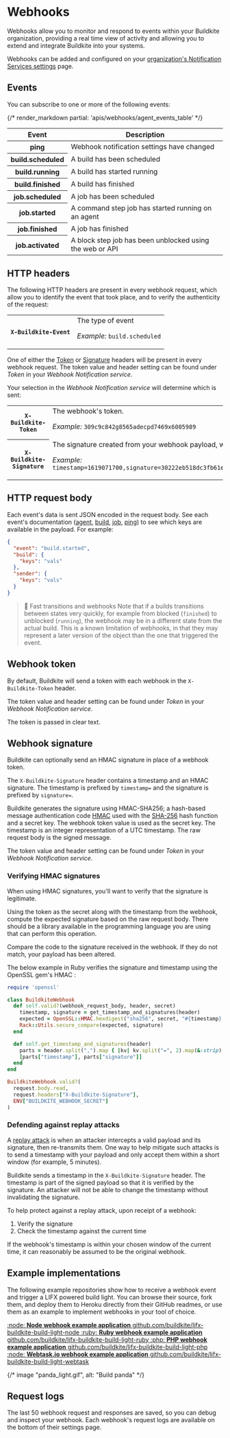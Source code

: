 # Webhooks

Webhooks allow you to monitor and respond to events within your Buildkite organization, providing a real time view of activity and allowing you to extend and integrate Buildkite into your systems.

Webhooks can be added and configured on your [organization's Notification Services settings](https://buildkite.com/organizations/-/services) page.


## Events

You can subscribe to one or more of the following events:

<table>
<thead>
  <tr><th>Event</th><th>Description</th></tr>
</thead>
<tbody>
  <tr><th>ping</th><td>Webhook notification settings have changed</td></tr>
  <tr><th>build.scheduled</th><td>A build has been scheduled</td></tr>
  <tr><th>build.running</th><td>A build has started running</td></tr>
  <tr><th>build.finished</th><td>A build has finished</td></tr>
  <tr><th>job.scheduled</th><td>A job has been scheduled</td></tr>
  <tr><th>job.started</th><td>A command step job has started running on an agent</td></tr>
  <tr><th>job.finished</th><td>A job has finished</td></tr>
  <tr><th>job.activated</th><td>A block step job has been unblocked using the web or API</td></tr>
  {/* render_markdown partial: 'apis/webhooks/agent_events_table' */}
</tbody>
</table>

## HTTP headers

The following HTTP headers are present in every webhook request, which allow you to identify the event that took place, and to verify the authenticity of the request:

<table>
<tbody>
  <tr><th><code>X-Buildkite-Event</code></th><td>The type of event<p class="Docs__api-param-eg"><em>Example:</em> <code>build.scheduled</code></p></td></tr>
</tbody>
</table>

One of either the [Token](/docs/apis/webhooks#webhook-token) or [Signature](/docs/apis/webhooks#webhook-signature) headers will be present in every webhook request. The token value and header setting can be found under _Token_ in your _Webhook Notification service_.

Your selection in the _Webhook Notification service_ will determine which is sent:

<table class="fixed-width">
<tbody>
  <tr><th><code>X-Buildkite-Token</code></th><td>The webhook's token. <p class="Docs__api-param-eg"><em>Example:</em> <code>309c9c842g8565adecpd7469x6005989</code></p></td></tr>
  <tr><th><code>X-Buildkite-Signature</code></th><td>The signature created from your webhook payload, webhook token, and the SHA-256 hash function.<p class="Docs__api-param-eg"><em>Example:</em> <code>timestamp=1619071700,signature=30222eb518dc3fb61ec9e64dd78d163f62cb134a6ldb768f1d40e0edbn6e43f0</code></p></td></tr>
</tbody>
</table>

## HTTP request body

Each event's data is sent JSON encoded in the request body. See each event's documentation ([agent](/docs/apis/webhooks/agent-events), [build](/docs/apis/webhooks/build-events#request-body-data), [job](/docs/apis/webhooks/job-events), [ping](/docs/apis/webhooks/ping-events)) to see which keys are available in the payload. For example:

```json
{
  "event": "build.started",
  "build": {
    "keys": "vals"
  },
  "sender": {
    "keys": "vals"
  }
}
```

>🚧 Fast transitions and webhooks
> Note that if a builds transitions between states very quickly, for example from blocked (<code>finished</code>) to unblocked (<code>running</code>), the webhook may be in a different state from the actual build. This is a known limitation of webhooks, in that they may represent a later version of the object than the one that triggered the event.

## Webhook token

By default, Buildkite will send a token with each webhook in the `X-Buildkite-Token` header.

The token value and header setting can be found under _Token_ in your _Webhook Notification service_.

The token is passed in clear text.

## Webhook signature

Buildkite can optionally send an HMAC signature in place of a webhook token.

The `X-Buildkite-Signature` header contains a timestamp and an HMAC signature. The timestamp is prefixed by `timestamp=` and the signature is prefixed by `signature=`.

Buildkite generates the signature using HMAC-SHA256; a hash-based message authentication code [HMAC](https://en.wikipedia.org/wiki/HMAC) used with the [SHA-256](https://en.wikipedia.org/wiki/SHA-2) hash function and a secret key. The webhook token value is used as the secret key. The timestamp is an integer representation of a UTC timestamp. The raw request body is the signed message.

The token value and header setting can be found under _Token_ in your _Webhook Notification service_.

### Verifying HMAC signatures

When using HMAC signatures, you'll want to verify that the signature is legitimate.

Using the token as the secret along with the timestamp from the webhook, compute the expected signature based on the raw request body. There should be a library available in the programming language you are using that can perform this operation.

Compare the code to the signature received in the webhook. If they do not match, your payload has been altered.

The below example in Ruby verifies the signature and timestamp using the OpenSSL gem's HMAC :

```ruby
require 'openssl'

class BuildkiteWebhook
  def self.valid?(webhook_request_body, header, secret)
    timestamp, signature = get_timestamp_and_signatures(header)
    expected = OpenSSL::HMAC.hexdigest("sha256", secret, "#{timestamp}.#{webhook_request_body}")
    Rack::Utils.secure_compare(expected, signature)
  end

  def self.get_timestamp_and_signatures(header)
    parts = header.split(",").map { |kv| kv.split("=", 2).map(&:strip) }.to_h
    [parts["timestamp"], parts["signature"]]
  end
end

BuildkiteWebhook.valid?(
  request.body.read,
  request.headers["X-Buildkite-Signature"],
  ENV["BUILDKITE_WEBHOOK_SECRET"]
)
```

### Defending against replay attacks

A [replay attack](https://en.wikipedia.org/wiki/Replay_attack) is when an attacker intercepts a valid payload and its signature, then re-transmits them. One way to help mitigate such attacks is to send a timestamp with your payload and only accept them within a short window (for example, 5 minutes).

Buildkite sends a timestamp in the `X-Buildkite-Signature` header. The timestamp is part of the signed payload so that it is verified by the signature. An attacker will not be able to change the timestamp without invalidating the signature.

To help protect against a replay attack, upon receipt of a webhook:

1. Verify the signature
2. Check the timestamp against the current time

If the webhook's timestamp is within your chosen window of the current time, it can reasonably be assumed to be the original webhook.

## Example implementations

The following example repositories show how to receive a webhook event and trigger a LIFX powered build light. You can browse their source, fork them, and deploy them to Heroku directly from their GitHub readmes, or use them as an example to implement webhooks in your tool of choice.

<a class="Docs__example-repo" href="https://github.com/buildkite/lifx-buildkite-build-light-node">
  <span class="icon">:node:</span>
  <span class="detail">
    <strong>Node webhook example application</strong>
    <span class="repo">github.com/buildkite/lifx-buildkite-build-light-node</span>
  </span>
</a>

<a class="Docs__example-repo" href="https://github.com/buildkite/lifx-buildkite-build-light-ruby">
  <span class="icon">:ruby:</span>
  <span class="detail">
    <strong>Ruby webhook example application</strong>
    <span class="repo">github.com/buildkite/lifx-buildkite-build-light-ruby</span>
  </span>
</a>

<a class="Docs__example-repo" href="https://github.com/buildkite/lifx-buildkite-build-light-php">
  <span class="icon">:php:</span>
  <span class="detail">
    <strong>PHP webhook example application</strong>
    <span class="repo">github.com/buildkite/lifx-buildkite-build-light-php</span>
  </span>
</a>

<a class="Docs__example-repo" href="https://github.com/buildkite/lifx-buildkite-build-light-webtask">
  <span class="icon">:node:</span>
  <span class="detail">
    <strong>Webtask.io webhook example application</strong>
    <span class="repo">github.com/buildkite/lifx-buildkite-build-light-webtask</span>
  </span>
</a>

{/* image "panda_light.gif", alt: "Build panda" */}

## Request logs

The last 50 webhook request and responses are saved, so you can debug and inspect your webhook. Each webhook's request logs are available on the bottom of their settings page.
